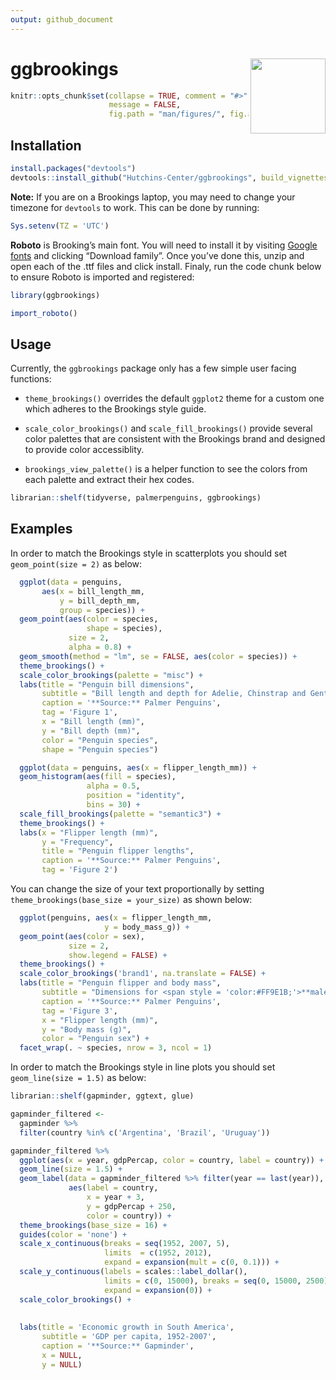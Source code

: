 ```yaml
---
output: github_document
---
```


<!-- README.md is generated from README.Rmd. Please edit that file -->

# ggbrookings <img src="man/figures/logo.png" align="right" width="120"/>

```r
knitr::opts_chunk$set(collapse = TRUE, comment = "#>", warning = FALSE,
                      message = FALSE, 
                      fig.path = "man/figures/", fig.align = "center")
```

## Installation

```r
install.packages("devtools")
devtools::install_github("Hutchins-Center/ggbrookings", build_vignettes = TRUE)
```

**Note:** If you are on a Brookings laptop, you may need to change your timezone for `devtools` to work.
This can be done by running:

```r
Sys.setenv(TZ = 'UTC')
```

**Roboto** is Brooking's main font.
You will need to install it by visiting [Google fonts](https://fonts.google.com/specimen/roboto) and clicking "Download family".
Once you've done this, unzip and open each of the .ttf files and click install.
Finaly, run the code chunk below to ensure Roboto is imported and registered:

```r
library(ggbrookings)
```

```r
import_roboto()
```

## Usage

Currently, the `ggbrookings` package only has a few simple user facing functions:

-   `theme_brookings()` overrides the default `ggplot2` theme for a custom one which adheres to the Brookings style guide.

-   `scale_color_brookings()` and `scale_fill_brookings()` provide several color palettes that are consistent with the Brookings brand and designed to provide color accessiblity.

-   `brookings_view_palette()` is a helper function to see the colors from each palette and extract their hex codes.

```r
librarian::shelf(tidyverse, palmerpenguins, ggbrookings)
```

## Examples

In order to match the Brookings style in scatterplots you should set `geom_point(size = 2)` as below:

```r

  ggplot(data = penguins,
       aes(x = bill_length_mm,
           y = bill_depth_mm,
           group = species)) +
  geom_point(aes(color = species,
                 shape = species),
             size = 2,
             alpha = 0.8) +
  geom_smooth(method = "lm", se = FALSE, aes(color = species)) +
  theme_brookings() +
  scale_color_brookings(palette = "misc") +
  labs(title = "Penguin bill dimensions",
       subtitle = "Bill length and depth for Adelie, Chinstrap and Gentoo Penguins at Palmer Station LTER",
       caption = '**Source:** Palmer Penguins',
       tag = 'Figure 1',
       x = "Bill length (mm)",
       y = "Bill depth (mm)",
       color = "Penguin species",
       shape = "Penguin species") 
```

```r
  ggplot(data = penguins, aes(x = flipper_length_mm)) +
  geom_histogram(aes(fill = species),
                 alpha = 0.5,
                 position = "identity",
                 bins = 30) +
  scale_fill_brookings(palette = "semantic3") +
  theme_brookings() +
  labs(x = "Flipper length (mm)",
       y = "Frequency",
       title = "Penguin flipper lengths",
       caption = '**Source:** Palmer Penguins',
       tag = 'Figure 2')

```

You can change the size of your text proportionally by setting `theme_brookings(base_size = your_size)` as shown below:

```r
  ggplot(penguins, aes(x = flipper_length_mm,
                     y = body_mass_g)) +
  geom_point(aes(color = sex),
             size = 2,
             show.legend = FALSE) +
  theme_brookings() +
  scale_color_brookings('brand1', na.translate = FALSE) +
  labs(title = "Penguin flipper and body mass",
       subtitle = "Dimensions for <span style = 'color:#FF9E1B;'>**male**</span> and <span style = 'color:#003A79;'>**female**</span> Adelie, Chinstrap and Gentoo Penguins at Palmer Station LTER",
       caption = '**Source:** Palmer Penguins',
       tag = 'Figure 3',
       x = "Flipper length (mm)",
       y = "Body mass (g)",
       color = "Penguin sex") +
  facet_wrap(. ~ species, nrow = 3, ncol = 1)
```

In order to match the Brookings style in line plots you should set `geom_line(size = 1.5)` as below:

```r
librarian::shelf(gapminder, ggtext, glue)

gapminder_filtered <-
  gapminder %>% 
  filter(country %in% c('Argentina', 'Brazil', 'Uruguay'))  

gapminder_filtered %>% 
  ggplot(aes(x = year, gdpPercap, color = country, label = country)) +
  geom_line(size = 1.5) +
  geom_label(data = gapminder_filtered %>% filter(year == last(year)), 
             aes(label = country, 
                 x = year + 3, 
                 y = gdpPercap + 250, 
                 color = country)) +
  theme_brookings(base_size = 16) +
  guides(color = 'none') +
  scale_x_continuous(breaks = seq(1952, 2007, 5),
                     limits  = c(1952, 2012),
                     expand = expansion(mult = c(0, 0.1))) +
  scale_y_continuous(labels = scales::label_dollar(), 
                     limits = c(0, 15000), breaks = seq(0, 15000, 2500),
                     expand = expansion(0)) +
  scale_color_brookings() +
  
   
  labs(title = 'Economic growth in South America',
       subtitle = 'GDP per capita, 1952-2007',
       caption = '**Source:** Gapminder',
       x = NULL, 
       y = NULL) 
  
```

